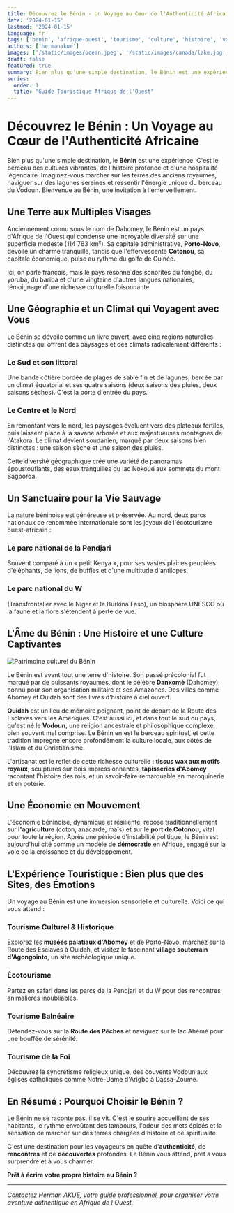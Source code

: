 ```yaml
---
title: Découvrez le Bénin - Un Voyage au Cœur de l'Authenticité Africaine
date: '2024-01-15'
lastmod: '2024-01-15'
language: fr
tags: ['benin', 'afrique-ouest', 'tourisme', 'culture', 'histoire', 'vodoun', 'faune']
authors: ['hermanakue']
images: ['/static/images/ocean.jpeg', '/static/images/canada/lake.jpg', '/static/images/canada/mountains.jpg']
draft: false
featured: true
summary: Bien plus qu'une simple destination, le Bénin est une expérience. C'est le berceau des cultures vibrantes, de l'histoire profonde et d'une hospitalité légendaire. Bienvenue au Bénin, une invitation à l'émerveillement.
series:
  order: 1
  title: "Guide Touristique Afrique de l'Ouest"
---
```


# Découvrez le Bénin : Un Voyage au Cœur de l'Authenticité Africaine

Bien plus qu'une simple destination, le **Bénin** est une expérience. C'est le berceau des cultures vibrantes, de l'histoire profonde et d'une hospitalité légendaire. Imaginez-vous marcher sur les terres des anciens royaumes, naviguer sur des lagunes sereines et ressentir l'énergie unique du berceau du Vodoun. Bienvenue au Bénin, une invitation à l'émerveillement.

## Une Terre aux Multiples Visages

Anciennement connu sous le nom de Dahomey, le Bénin est un pays d'Afrique de l'Ouest qui condense une incroyable diversité sur une superficie modeste (114 763 km²). Sa capitale administrative, **Porto-Novo**, dévoile un charme tranquille, tandis que l'effervescente **Cotonou**, sa capitale économique, pulse au rythme du golfe de Guinée.

Ici, on parle français, mais le pays résonne des sonorités du fongbé, du yoruba, du bariba et d'une vingtaine d'autres langues nationales, témoignage d'une richesse culturelle foisonnante.

## Une Géographie et un Climat qui Voyagent avec Vous

Le Bénin se dévoile comme un livre ouvert, avec cinq régions naturelles distinctes qui offrent des paysages et des climats radicalement différents :

### Le Sud et son littoral
Une bande côtière bordée de plages de sable fin et de lagunes, bercée par un climat équatorial et ses quatre saisons (deux saisons des pluies, deux saisons sèches). C'est la porte d'entrée du pays.

### Le Centre et le Nord
En remontant vers le nord, les paysages évoluent vers des plateaux fertiles, puis laissent place à la savane arborée et aux majestueuses montagnes de l'Atakora. Le climat devient soudanien, marqué par deux saisons bien distinctes : une saison sèche et une saison des pluies.

Cette diversité géographique crée une variété de panoramas époustouflants, des eaux tranquilles du lac Nokoué aux sommets du mont Sagboroa.

## Un Sanctuaire pour la Vie Sauvage

La nature béninoise est généreuse et préservée. Au nord, deux parcs nationaux de renommée internationale sont les joyaux de l'écotourisme ouest-africain :

### Le parc national de la Pendjari
Souvent comparé à un « petit Kenya », pour ses vastes plaines peuplées d'éléphants, de lions, de buffles et d'une multitude d'antilopes.

### Le parc national du W
(Transfrontalier avec le Niger et le Burkina Faso), un biosphère UNESCO où la faune et la flore s'étendent à perte de vue.

## L'Âme du Bénin : Une Histoire et une Culture Captivantes

<Image alt="Patrimoine culturel du Bénin" src="/static/images/canada/lake.jpg" width={800} height={400} />

Le Bénin est avant tout une terre d'histoire. Son passé précolonial fut marqué par de puissants royaumes, dont le célèbre **Danxomè** (Dahomey), connu pour son organisation militaire et ses Amazones. Des villes comme Abomey et Ouidah sont des livres d'histoire à ciel ouvert.

**Ouidah** est un lieu de mémoire poignant, point de départ de la Route des Esclaves vers les Amériques. C'est aussi ici, et dans tout le sud du pays, qu'est né le **Vodoun**, une religion ancestrale et philosophique complexe, bien souvent mal comprise. Le Bénin en est le berceau spirituel, et cette tradition imprègne encore profondément la culture locale, aux côtés de l'Islam et du Christianisme.

L'artisanat est le reflet de cette richesse culturelle : **tissus wax aux motifs royaux**, sculptures sur bois impressionnantes, **tapisseries d'Abomey** racontant l'histoire des rois, et un savoir-faire remarquable en maroquinerie et en poterie.

## Une Économie en Mouvement

L'économie béninoise, dynamique et résiliente, repose traditionnellement sur **l'agriculture** (coton, anacarde, maïs) et sur le **port de Cotonou**, vital pour toute la région. Après une période d'instabilité politique, le Bénin est aujourd'hui cité comme un modèle de **démocratie** en Afrique, engagé sur la voie de la croissance et du développement.

## L'Expérience Touristique : Bien plus que des Sites, des Émotions

Un voyage au Bénin est une immersion sensorielle et culturelle. Voici ce qui vous attend :

### Tourisme Culturel & Historique
Explorez les **musées palatiaux d'Abomey** et de Porto-Novo, marchez sur la Route des Esclaves à Ouidah, et visitez le fascinant **village souterrain d'Agongointo**, un site archéologique unique.

### Écotourisme
Partez en safari dans les parcs de la Pendjari et du W pour des rencontres animalières inoubliables.

### Tourisme Balnéaire
Détendez-vous sur la **Route des Pêches** et naviguez sur le lac Ahémé pour une bouffée de sérénité.

### Tourisme de la Foi
Découvrez le syncrétisme religieux unique, des couvents Vodoun aux églises catholiques comme Notre-Dame d'Arigbo à Dassa-Zoumè.

## En Résumé : Pourquoi Choisir le Bénin ?

Le Bénin ne se raconte pas, il se vit. C'est le sourire accueillant de ses habitants, le rythme envoûtant des tambours, l'odeur des mets épicés et la sensation de marcher sur des terres chargées d'histoire et de spiritualité.

C'est une destination pour les voyageurs en quête d'**authenticité**, de **rencontres** et de **découvertes** profondes. Le Bénin vous attend, prêt à vous surprendre et à vous charmer.

**Prêt à écrire votre propre histoire au Bénin ?**

---

*Contactez Herman AKUE, votre guide professionnel, pour organiser votre aventure authentique en Afrique de l'Ouest.*
